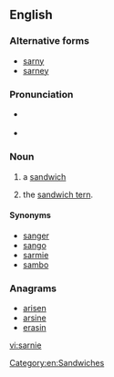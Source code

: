 ==English==

===Alternative forms===
* [[sarny]]
* [[sarney]]

===Pronunciation===
* {{a|British}} {{IPA|/ˈsɑːni/}}
* {{rhymes|ɑː(r)ni}}

===Noun===
{{en-noun}}

# {{context|British|informal|lang=en}} a [[sandwich]]
# {{context|UK|birdwatching|lang=en}} the [[sandwich tern]].

====Synonyms====
* [[sanger]] {{qualifier|AU|informal}}
* [[sango]] {{qualifier|AU|informal}}
* [[sarmie]] {{qualifier|RSA|informal}}
* [[sambo]] {{qualifier|Ireland|informal}}

===Anagrams===
* [[arisen#English|arisen]]
* [[arsine#English|arsine]]
* [[erasin#English|erasin]]

[[Category:en:Sandwiches]]

[[vi:sarnie]]